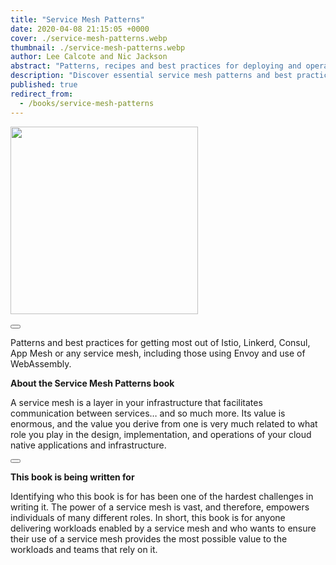 ```yaml
---
title: "Service Mesh Patterns"
date: 2020-04-08 21:15:05 +0000
cover: ./service-mesh-patterns.webp
thumbnail: ./service-mesh-patterns.webp
author: Lee Calcote and Nic Jackson
abstract: "Patterns, recipes and best practices for deploying and operating service meshes."
description: "Discover essential service mesh patterns and best practices for optimizing Istio, Linkerd, Consul, App Mesh, and other service mesh technologies, including those leveraging Envoy and WebAssembly. Dive into the 'Service Mesh Patterns' book, designed for anyone delivering cloud-native workloads enabled by a service mesh, and ensure your infrastructure and applications derive maximum value from this powerful layer of communication and control."
published: true
redirect_from:
  - /books/service-mesh-patterns
---
```



<BookWrapper>

<div className="book">
  <a href="https://www.oreilly.com/library/view/service-mesh-patterns/9781492086444/">
    <img className="card" width="300px" src={service_mesh_pattern_book} align="center" />
  </a><div>&nbsp;</div>
  <Button primary className="banner-btn one pa-8" title="Get the Book" url="https://www.oreilly.com/library/view/service-mesh-patterns/9781492086444/" external={ true }/>
</div>

<p></p>
<p>
  Patterns and best practices for getting most out of Istio, Linkerd, Consul,
  App Mesh or <Link to="/service-mesh-landscape">any service mesh</Link>,
  including those using Envoy and use of WebAssembly.
</p>

<p>
  <strong>About the Service Mesh Patterns book</strong>
</p>

A service mesh is a layer in your infrastructure that facilitates communication between services… and so much more. Its value is enormous, and the value you derive from one is very much related to what role you play in the design, implementation, and operations of your cloud native applications and infrastructure.

<div className="center">
  <Button $secondary className="banner-btn" title="Visit Service Mesh Patterns website" $url="https://service-mesh-patterns.github.io/service-mesh-patterns/" $external={ true }/>
</div>

<p>
  <strong>This book is being written for</strong>
</p>

Identifying who this book is for has been one of the hardest challenges in writing it. The power of a service mesh is vast, and therefore, empowers individuals of many different roles. In short, this book is for anyone delivering workloads enabled by a service mesh and who wants to ensure their use of a service mesh provides the most possible value to the workloads and teams that rely on it.

<br />

<Table />
<br />

</BookWrapper>
